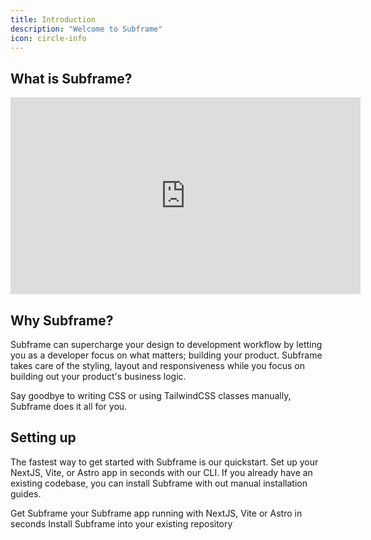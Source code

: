 ```yaml
---
title: Introduction
description: "Welcome to Subframe"
icon: circle-info
---
```


## What is Subframe?

<Frame caption="Let our CEO Irvin explain Subframe in two minutes">
  <iframe width="560" height="315" style={{width: "100%", height: "auto", aspectRatio: "16 / 9"}} src="https://www.youtube-nocookie.com/embed/1b3r1aM7p0s?si=ElbjTfJUo5v2sfim" title="YouTube video player" frameborder="0" allow="accelerometer; autoplay; clipboard-write; encrypted-media; gyroscope; picture-in-picture; web-share" referrerpolicy="strict-origin-when-cross-origin" allowfullscreen></iframe>
</Frame>

## Why Subframe?

Subframe can supercharge your design to development workflow by letting you as a developer focus on what matters; building your product. Subframe takes care of the styling, layout and responsiveness while you focus on building out your product's business logic. 

Say goodbye to writing CSS or using TailwindCSS classes manually, Subframe does it all for you.

## Setting up

The fastest way to get started with Subframe is our quickstart. Set up your NextJS, Vite, or Astro app in seconds with our CLI.
If you already have an existing codebase, you can install Subframe with out manual installation guides.

<CardGroup cols={2}>
  <Card
    title="Quickstart"
    icon="rocket"
    href="/for-developers/getting-started/quickstart"
  >
    Get Subframe your Subframe app running with NextJS, Vite or Astro in seconds
  </Card>
  <Card
    title="Manual installation"
    icon="code"
    href="/for-developers/getting-started/manual-installation/vite"
  >
    Install Subframe into your existing repository
  </Card>
</CardGroup>